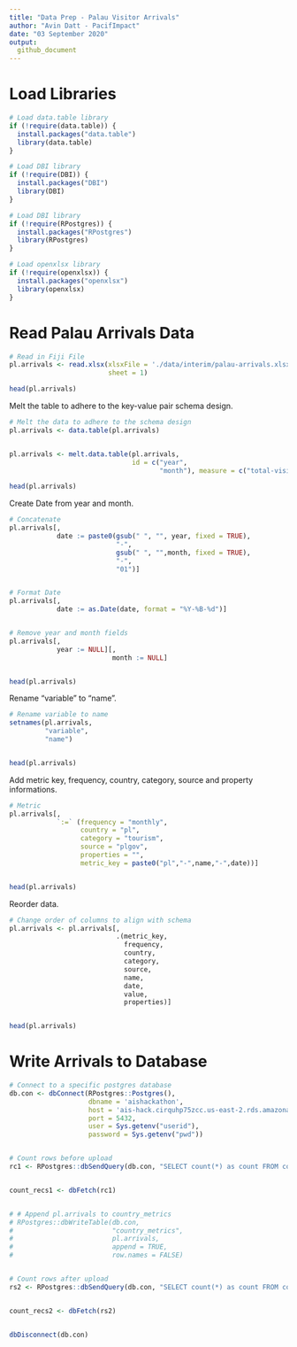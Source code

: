 ```yaml
---
title: "Data Prep - Palau Visitor Arrivals"
author: "Avin Datt - PacifImpact"
date: "03 September 2020"
output: 
  github_document
---
```


# Load Libraries 

```r
# Load data.table library
if (!require(data.table)) {
  install.packages("data.table")
  library(data.table)
}

# Load DBI library
if (!require(DBI)) {
  install.packages("DBI")
  library(DBI)
}

# Load DBI library
if (!require(RPostgres)) {
  install.packages("RPostgres")
  library(RPostgres)
}

# Load openxlsx library 
if (!require(openxlsx)) {
  install.packages("openxlsx")
  library(openxlsx)
}


```

# Read Palau Arrivals Data 

```r
# Read in Fiji File 
pl.arrivals <- read.xlsx(xlsxFile = './data/interim/palau-arrivals.xlsx',
                         sheet = 1)

head(pl.arrivals)
```

Melt the table to adhere to the key-value pair schema design. 

```r
# Melt the data to adhere to the schema design
pl.arrivals <- data.table(pl.arrivals)


pl.arrivals <- melt.data.table(pl.arrivals,
                               id = c("year",
                                      "month"), measure = c("total-visitors"))

head(pl.arrivals)
```


Create Date from year and month. 

```r
# Concatenate
pl.arrivals[, 
            date := paste0(gsub(" ", "", year, fixed = TRUE),
                           "-",
                           gsub(" ", "",month, fixed = TRUE),
                           "-",
                           "01")]


# Format Date
pl.arrivals[, 
            date := as.Date(date, format = "%Y-%B-%d")]


# Remove year and month fields 
pl.arrivals[, 
            year := NULL][, 
                          month := NULL]


head(pl.arrivals)
```

Rename "variable" to "name". 

```r
# Rename variable to name 
setnames(pl.arrivals, 
         "variable",
         "name")


head(pl.arrivals)
```

Add metric key, frequency, country, category, source and property informations. 

```r
# Metric 
pl.arrivals[, 
            `:=` (frequency = "monthly", 
                  country = "pl", 
                  category = "tourism", 
                  source = "plgov", 
                  properties = "",
                  metric_key = paste0("pl","-",name,"-",date))]


head(pl.arrivals)
```

Reorder data. 

```r
# Change order of columns to align with schema
pl.arrivals <- pl.arrivals[,
                           .(metric_key,
                             frequency, 
                             country,
                             category, 
                             source,
                             name,
                             date, 
                             value,
                             properties)]


head(pl.arrivals)
```

# Write Arrivals to Database

```r
# Connect to a specific postgres database
db.con <- dbConnect(RPostgres::Postgres(),
                    dbname = 'aishackathon', 
                    host = 'ais-hack.cirquhp75zcc.us-east-2.rds.amazonaws.com', 
                    port = 5432, 
                    user = Sys.getenv("userid"),
                    password = Sys.getenv("pwd"))


# Count rows before upload
rc1 <- RPostgres::dbSendQuery(db.con, "SELECT count(*) as count FROM country_metrics")


count_recs1 <- dbFetch(rc1)


# # Append pl.arrivals to country_metrics
# RPostgres::dbWriteTable(db.con,
#                         "country_metrics",
#                         pl.arrivals,
#                         append = TRUE,
#                         row.names = FALSE)


# Count rows after upload
rs2 <- RPostgres::dbSendQuery(db.con, "SELECT count(*) as count FROM country_metrics")


count_recs2 <- dbFetch(rs2)


dbDisconnect(db.con)

```